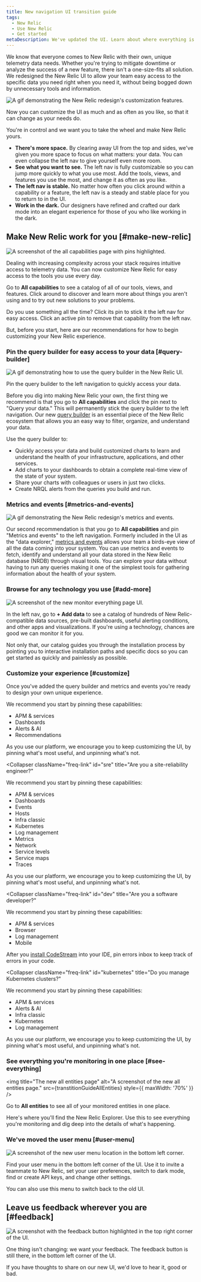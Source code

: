```yaml
---
title: New navigation UI transition guide
tags:
  - New Relic 
  - Use New Relic
  - Get started
metaDescription: We've updated the UI. Learn about where everything is now.
---
```











We know that everyone comes to New Relic with their own, unique telemetry data needs. Whether you're trying to mitigate downtime or analyze the success of a new feature, there isn't a one-size-fits all solution. We redesigned the New Relic UI to allow your team easy access to the specific data you need right when you need it, without being bogged down by unnecessary tools and information. 

<img
  title="Customize New Relic"
  alt="A gif demonstrating the New Relic redesign's customization features."
  src={transtionGuideUiRedesignCustomize}
/>

Now you can customize the UI as much and as often as you like, so that it can change as your needs do. 

You're in control and we want you to take the wheel and make New Relic yours. 

* **There's more space.** By clearing away UI from the top and sides, we've given you more space to focus on what matters: your data. You can even collapse the left nav to give yourself even more room.
* **See what you want to see.** The left nav is fully customizable so you can jump more quickly to what you use most. Add the tools, views, and features you use the most, and change it as often as you like.
* **The left nav is stable.** No matter how often you click around within a capability or a feature, the left nav is a steady and stable place for you to return to in the UI.
* **Work in the dark.** Our designers have refined and crafted our dark mode into an elegant experience for those of you who like working in the dark. 

## Make New Relic work for you [#make-new-relic]

<img
  title="The all capabilities page with pinned items"
  alt="A screenshot of the all capabilities page with pins highlighted."
  src={transitionGuideAllCapabilities}
/>

Dealing with increasing complexity across your stack requires intuitive access to telemetry data. You can now customize New Relic for easy access to the tools you use every day. 

Go to **All capabilities** to see a catalog of all of our tools, views, and features. Click around to discover and learn more about things you aren't using and to try out new solutions to your problems.

Do you use something all the time? Click its pin to stick it the left nav for easy access. Click an active pin to remove that capability from the left nav.

But, before you start, here are our recommendations for how to begin customizing your New Relic experience.

### Pin the query builder for easy access to your data  [#query-builder]

<img
  title="Query builder"
  alt="A gif demonstrating how to use the query builder in the New Relic UI. "
  src={transitionGuideQueryBuilderUiRedesign}
/>

<figcaption>
  Pin the query builder to the left navigation to quickly access your data. 
</figcaption>

Before you dig into making New Relic your own, the first thing we recommend is that you go to **All capabilities**  and click the pin next to "Query your data." This will permanently stick the query builder to the left navigation.  Our new [query builder](/docs/query-your-data/explore-query-data/query-builder/introduction-query-builder/) is an essential piece of the New Relic ecosystem that allows you an easy way to filter, organize, and understand your data. 

Use the query builder to:

* Quickly access your data and build customized charts to learn and understand the health of your infrastructure, applications, and other services.
* Add charts to your dashboards to obtain a complete real-time view of the state of your system.
* Share your charts with colleagues or users in just two clicks.
* Create NRQL alerts from the queries you build and run.

### Metrics and events   [#metrics-and-events]

<img
  title="Metrics and events"
  alt="A gif demonstrating the New Relic redesign's metrics and events."
  src={transitionGuideMetricsandEvents}
/>

Our second recommendation is that you go to **All capabilities**  and pin "Metrics and events" to the left navigation. Formerly included in the UI as the "data explorer," [metrics and events](/docs/query-your-data/explore-query-data/browse-data/introduction-data-explorer) allows your team a birds-eye view of all the data coming into your system. You can use metrics and events to fetch, identify and understand all your data stored in the New Relic database (NRDB) through visual tools. You can explore your data without having to run any queries making it one of the simplest tools for gathering information about the health of your system. 

### Browse for any technology you use [#add-more]

<img
  title="The monitor everything UI"
  alt="A screenshot of the new monitor everything page UI."
  src={transitionGuideMonitorEverything}
/>

In the left nav, go to **+ Add data** to see a catalog of hundreds of New Relic-compatible data sources, pre-built dashboards, useful alerting conditions, and other apps and visualizations. If you're using a technology, chances are good we can monitor it for you.

Not only that, our catalog guides you through the installation process by pointing you to interactive installation paths and specific docs so you can get started as quickly and painlessly as possible. 

### Customize your experience [#customize]

Once you've added the query builder and metrics and events you're ready to design your own unique experience. 

<CollapserGroup>
  <Collapser
    className="freq-link"
    id="new"
    title="Are you just getting started?"
  >

  We recommend you start by pinning these capabilities:

  * APM & services
  * Dashboards
  * Alerts & AI
  * Recommendations

  As you use our platform, we encourage you to keep customizing the UI, by pinning what's most useful, and unpinning what's not.

  </Collapser>

  <Collapser
    className="freq-link"
    id="sre"
    title="Are you a site-reliability engineer?"
  >

  We recommend you start by pinning these capabilities:

  * APM & services
  * Dashboards
  * Events
  * Hosts
  * Infra classic
  * Kubernetes
  * Log management
  * Metrics
  * Network
  * Service levels
  * Service maps
  * Traces

  As you use our platform, we encourage you to keep customizing the UI, by pinning what's most useful, and unpinning what's not.

  </Collapser>

  <Collapser
    className="freq-link"
    id="dev"
    title="Are you a software developer?"
  >

  We recommend you start by pinning these capabilities:

  * APM & services
  * Browser
  * Log management
  * Mobile

  After you [install CodeStream](https://docs.newrelic.com/docs/codestream/start-here/install-codestream) into your IDE, pin errors inbox to keep track of errors in your code.

  </Collapser>

  <Collapser
    className="freq-link"
    id="kubernetes"
    title="Do you manage Kubernetes clusters?"
  >

  We recommend you start by pinning these capabilities:

  * APM & services
  * Alerts & AI
  * Infra classic
  * Kubernetes
  * Log management

 As you use our platform, we encourage you to keep customizing the UI, by pinning what's most useful, and unpinning what's not.

  </Collapser>
</CollapserGroup>


### See everything you're monitoring in one place [#see-everything]

<img
  title="The new all entities page"
  alt="A screenshot of the new all entities page."
  src={transtitionGuideAllEntities}
  style={{ maxWidth: '70%' }}
/>

Go to **All entities** to see all of your monitored entities in one place.

Here's where you'll find the New Relic Explorer. Use this to see everything you're monitoring and dig deep into the details of what's happening.

### We've moved the user menu [#user-menu]

<img
  title="The new user menu"
  alt="A screenshot of the new user menu location in the bottom left corner."
  src={transitionGuideUserMenu}
/>

Find your user menu in the bottom left corner of the UI. Use it to invite a teammate to New Relic, set your user preferences, switch to dark mode, find or create API keys, and change other settings.

You can also use this menu to switch back to the old UI.

## Leave us feedback wherever you are [#feedback]

<img
  title="The feedback button"
  alt="A screenshot with the feedback button highlighted in the top right corner of the UI."
  src={transitionGuideFeedbackButton}
/>

One thing isn't changing: we want your feedback. The feedback button is still there, in the bottom left corner of the UI.

If you have thoughts to share on our new UI, we'd love to hear it, good or bad.